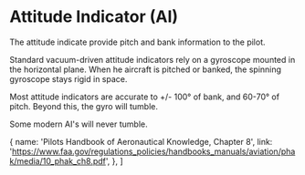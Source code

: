

# Attitude Indicator (AI)

The attitude indicate provide pitch and bank information to the pilot.

Standard vacuum-driven attitude indicators rely on a gyroscope mounted in the
horizontal plane. When he aircraft is pitched or banked, the spinning gyroscope
stays rigid in space.

Most attitude indicators are accurate to +/- 100&deg; of bank, and 60-70&deg; of
pitch. Beyond this, the gyro will tumble.

Some modern AI's will never tumble.

  {
    name: 'Pilots Handbook of Aeronautical Knowledge, Chapter 8',
    link: 'https://www.faa.gov/regulations_policies/handbooks_manuals/aviation/phak/media/10_phak_ch8.pdf',
  },
]
